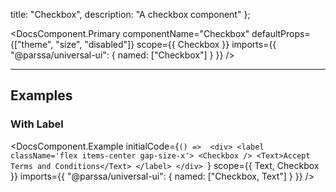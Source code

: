 
  title: "Checkbox",
  description: "A checkbox component"
};

<DocsComponent.Primary
  componentName="Checkbox"
  defaultProps={["theme", "size", "disabled"]}
  scope={{
    Checkbox
  }}
  imports={{
    "@parssa/universal-ui": {
      named: ["Checkbox"]
    }
  }}
/>

---

## Examples

### With Label

<DocsComponent.Example
  initialCode={`() => 
      <div>
        <label className='flex items-center gap-size-x'>
          <Checkbox />
          <Text>Accept Terms and Conditions</Text>
        </label>
      </div>
    `}
  scope={{
    Text,
    Checkbox
  }}
  imports={{
    "@parssa/universal-ui": {
      named: ["Checkbox, Text"]
    }
  }}
/>

